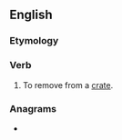 ==English==

===Etymology===
{{prefix|un|crate|lang=en}}

===Verb===
{{en-verb|uncrates|uncrating|uncrated|uncrated}}

# To remove from a [[crate]].

===Anagrams===
* {{anagrams|en|Centaur|centaur|traunce|untrace}}